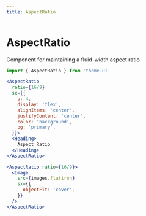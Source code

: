```yaml
---
title: AspectRatio
---
```


# AspectRatio

Component for maintaining a fluid-width aspect ratio

```js
import { AspectRatio } from 'theme-ui'
```

```jsx live=true
<AspectRatio
  ratio={16/9}
  sx={{
    p: 4,
    display: 'flex',
    alignItems: 'center',
    justifyContent: 'center',
    color: 'background',
    bg: 'primary',
  }}>
  <Heading>
    Aspect Ratio
  </Heading>
</AspectRatio>
```

```jsx live=true
<AspectRatio ratio={16/9}>
  <Image
    src={images.flatiron}
    sx={{
      objectFit: 'cover',
    }}
  />
</AspectRatio>
```

